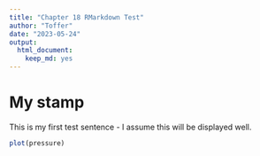 ```yaml
---
title: "Chapter 18 RMarkdown Test"
author: "Toffer"
date: "2023-05-24"
output: 
  html_document: 
    keep_md: yes
---
```


# My stamp
This is my first test sentence - I assume this will be displayed well. 

```r

plot(pressure)

```
